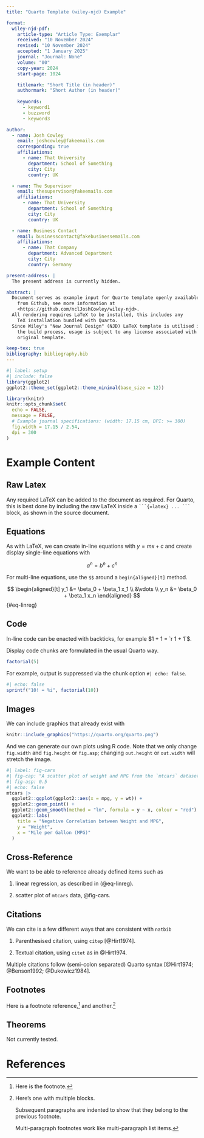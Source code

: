 ```yaml
---
title: "Quarto Template (wiley-njd) Example"

format:
  wiley-njd-pdf:
    article-type: "Article Type: Exemplar"
    received: "10 November 2024"
    revised: "10 November 2024"
    accepted: "1 January 2025"
    journal: "Journal: None"
    volume: "00"
    copy-year: 2024
    start-page: 1024

    titlemark: "Short Title (in header)"
    authormark: "Short Author (in header)"
    
    keywords:
      - keyword1
      - buzzword
      - keyword3

author:
  - name: Josh Cowley
    email: joshcowley@fakeemails.com
    corresponding: true
    affiliations:
      - name: That University
        department: School of Something
        city: City
        country: UK

  - name: The Supervisor
    email: thesupervisor@fakeemails.com
    affiliations:
      - name: That University
        department: School of Something
        city: City
        country: UK

  - name: Business Contact
    email: businesscontact@fakebusinessemails.com
    affiliations:
      - name: That Company
        department: Advanced Department
        city: City
        country: Germany

present-address: |
  The present address is currently hidden.

abstract: |
  Document serves as example input for Quarto template openly available
    from Github, see more information at
    <https://github.com/nclJoshCowley/wiley-njd>.
  All rendering requires LaTeX to be installed, this includes any 
    TeX installation bundled with Quarto.
  Since Wiley's "New Journal Design" (NJD) LaTeX template is utilised in
    the build process, usage is subject to any license associated with
    original template.

keep-tex: true
bibliography: bibliography.bib
---
```


```r
#| label: setup
#| include: false
library(ggplot2)
ggplot2::theme_set(ggplot2::theme_minimal(base_size = 12))

library(knitr)
knitr::opts_chunk$set(
  echo = FALSE,
  message = FALSE,
  # Example journal specifications: (width: 17.15 cm, DPI: >= 300)
  fig.width = 17.15 / 2.54,
  dpi = 300
)
```

# Example Content

## Raw Latex

Any required LaTeX can be added to the document as required.
For Quarto, this is best done by including the raw LaTeX inside a 
  ` ```{=latex} ... ``` ` block, as shown in the source document.

```{=latex}
\setlength{\parindent}{0pt}
```

## Equations

As with LaTeX, we can create in-line equations with $y = mx + c$ and create
  display single-line equations with

$$
    a^n
        = b^n + c^n
$$

For multi-line equations, use the `$$` around a `begin{aligned}[t]` method.

$$
\begin{aligned}[t]
    y_1
        &= \beta_0 + \beta_1 x_1
    \\
        &\vdots
    \\
    y_n
        &= \beta_0 + \beta_1 x_n
\end{aligned}
$$ {#eq-linreg}

## Code

In-line code can be enacted with backticks, for example $1 + 1 = `r 1 + 1`$.

Display code chunks are formulated in the usual Quarto way.

```r
factorial(5)
```

For example, output is suppressed via the chunk option `#| echo: false`.

```r
#| echo: false
sprintf("10! = %i", factorial(10))
```

## Images

We can include graphics that already exist with

```r
knitr::include_graphics("https://quarto.org/quarto.png")
```

And we can generate our own plots using R code.
Note that we only change `fig.width` and `fig.height` or `fig.asp`;
  changing `out.height` or `out.width` will stretch the image.

```r
#| label: fig-cars
#| fig-cap: "A scatter plot of weight and MPG from the `mtcars` dataset"
#| fig-asp: 0.5
#| echo: false
mtcars |> 
  ggplot2::ggplot(ggplot2::aes(x = mpg, y = wt)) +
  ggplot2::geom_point() +
  ggplot2::geom_smooth(method = "lm", formula = y ~ x, colour = "red") +
  ggplot2::labs(
    title = "Negative Correlation between Weight and MPG",
    y = "Weight",
    x = "Mile per Gallon (MPG)"
  )
```

## Cross-Reference

We want to be able to reference already defined items such as

1. linear regression, as described in (@eq-linreg).

1. scatter plot of `mtcars` data, @fig-cars.

## Citations

We can cite is a few different ways that are consistent with `natbib`

1. Parenthesised citation, using `citep` [@Hirt1974].

1. Textual citation, using `citet` as in @Hirt1974.

Multiple citations follow (semi-colon separated) Quarto syntax
  [@Hirt1974; @Benson1992; @Dukowicz1984].

## Footnotes

Here is a footnote reference,[^1] and another.[^longnote]

[^1]: Here is the footnote.

[^longnote]: Here's one with multiple blocks.

    Subsequent paragraphs are indented to show that they belong to the previous
    footnote.

    Multi-paragraph footnotes work like multi-paragraph list items.

## Theorems

Not currently tested.

<!--
::: {#thm-1}
This is a theorem.
:::

::: {proof}
With a proof.
:::

::: {#prp-1}
This is a proposition.
:::

::: {#def-1}
This is a definition
:::
-->

# References

::: {#refs}
:::
